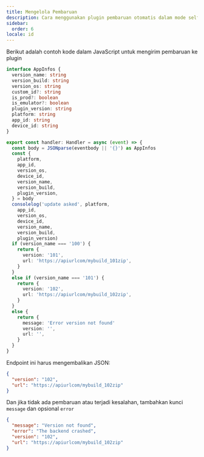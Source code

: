 ```yaml
---
title: Mengelola Pembaruan
description: Cara menggunakan plugin pembaruan otomatis dalam mode self-hosted
sidebar:
  order: 6
locale: id
---
```


Berikut adalah contoh kode dalam JavaScript untuk mengirim pembaruan ke plugin

```typescript
interface AppInfos {
  version_name: string
  version_build: string
  version_os: string
  custom_id?: string
  is_prod?: boolean
  is_emulator?: boolean
  plugin_version: string
  platform: string
  app_id: string
  device_id: string
}

export const handler: Handler = async (event) => {
  const body = JSONparse(eventbody || '{}') as AppInfos
  const {
    platform,
    app_id,
    version_os,
    device_id,
    version_name,
    version_build,
    plugin_version,
  } = body
  consolelog('update asked', platform,
    app_id,
    version_os,
    device_id,
    version_name,
    version_build,
    plugin_version)
  if (version_name === '100') {
    return {
      version: '101',
      url: 'https://apiurlcom/mybuild_101zip',
    }
  }
  else if (version_name === '101') {
    return {
      version: '102',
      url: 'https://apiurlcom/mybuild_102zip',
    }
  }
  else {
    return {
      message: 'Error version not found'
      version: '',
      url: '',
    }
  }
}
```

Endpoint ini harus mengembalikan JSON:

```json
{
  "version": "102",
  "url": "https://apiurlcom/mybuild_102zip"
}
```

Dan jika tidak ada pembaruan atau terjadi kesalahan, tambahkan kunci `message` dan opsional `error`

```json
{
  "message": "Version not found",
  "error": "The backend crashed",
  "version": "102",
  "url": "https://apiurlcom/mybuild_102zip"
}
```